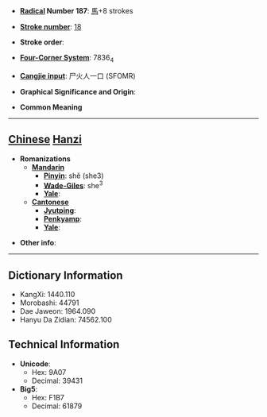 * '''[[Wiktionary:Chinese radical index| Radical]] Number 187''': [[Wiktionary:Chinese radical index 馬|馬]]+8 strokes

* '''[[Wiktionary:Chinese total strokes index|Stroke number]]''': [[Wiktionary:Chinese total strokes index 18|18]]

* '''Stroke order''': 

* '''[[Wiktionary:Chinese four corner index|Four-Corner System]]''': 7836<sub>4</sub>

* '''[[Wiktionary:Chinese Cangjie index|Cangjie input]]''': 尸火人一口 (SFOMR)

* '''Graphical Significance and Origin''': 

* '''Common Meaning'''

----

== [[Chinese]] [[Hanzi]] ==

* '''Romanizations'''
** '''[[Mandarin]]'''
*** '''[[Pinyin]]''': shě (she3)
*** '''[[Wade-Giles]]''': she<sup>3</sup>
*** '''[[Yale]]''': 
** '''[[Cantonese]]'''
*** '''[[Jyutping]]''':
*** '''[[Penkyamp]]''': 
*** '''[[Yale]]''': 

* '''Other info''': 

----

== Dictionary Information ==

* KangXi: 1440.110
* Morobashi: 44791
* Dae Jaweon: 1964.090
* Hanyu Da Zidian: 74562.100

== Technical Information ==

* '''Unicode''':
** Hex: 9A07
** Decimal: 39431
* '''Big5''':
** Hex: F1B7
** Decimal: 61879